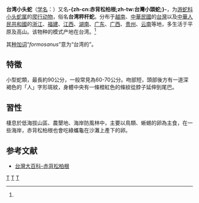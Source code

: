 {{noteTA
|T=zh-cn:台湾小头蛇; zh-tw:赤背松柏根;
|1=zh-cn:台湾小头蛇; zh-tw:赤背松柏根;
|2=zh-cn:爬行纲; zh-tw:爬蟲綱;
|3=zh-cn:游蛇科; zh-tw:黃頷蛇科;
}}
{{Speciesbox
| taxon = Oligodon formosanus
| status = LC 
| status_system = IUCN3.1
| status_ref = <ref name=IUCN>{{cite journal | title = ''Oligodon formosanus'' | journal = [[IUCN_Red_List_of_Threatened_Species|IUCN Red List of Threatened Species]] | volume = 2014 | publisher = [[IUCN|IUCN]] | year = 2011 | url = http://www.iucnredlist.org/details/191938/0 | accessdate = 16 December 2016 | archive-date = 2018-06-02 | archive-url = https://web.archive.org/web/20180602153008/http://www.iucnredlist.org/details/191938/0 | dead-url = no }}</ref>
| authority = [[阿尔伯特·甘瑟|Günther]], 1872<ref name='id4654'>{{cite web| url =http://www.bioinfo.cn/db05/BjdwSpecies.php?action=view&id=4654| title =台湾小头蛇| work =《中国动物物种编目数据库》| publisher =中国科学院微生物研究所| author =中国科学院动物研究所| accessdate =2009-04-11| deadurl =yes| archiveurl =https://web.archive.org/web/20160305042350/http://www.bioinfo.cn/db05/BjdwSpecies.php?action=view&id=4654| archivedate =2016-03-05}}</ref>
| synonyms = ''Simotes formosanus'' <small>Günther, 1872</small><br />
''Simotes hainanensis'' <small>[[Oskar_Boettger|Boettger]], 1894</small>
}}

'''台湾小头蛇'''（[[学名|学名]]：{{lang|la|''Oligodon formosanus''}}）又名'''-{zh-cn:赤背松柏根;zh-tw:台灣小頭蛇;}-'''，为[[游蛇科|游蛇科]][[小头蛇属|小头蛇属]]的[[爬行动物|爬行动物]]，俗名'''台湾秤杆蛇'''。分布于[[越南|越南]]、[[中華民國|中華民國]]的[[台灣|台灣]]以及[[中華人民共和國|中華人民共和國]]的[[浙江|浙江]]、[[福建|福建]]、[[江西|江西]]、[[湖南|湖南]]、[[广东|广东]]、[[广西|广西]]、[[贵州|贵州]]、[[云南|云南]]等地，多生活于平原及高山。该物种的模式产地在台湾。<ref name='id4654'/>

其[[种加词|种加词]]“''formosanus''”意为“台湾的”。

==特徵==
小型蛇類，最長約90公分，一般常見為60-70公分。吻部短，頭部後方有一道深褐色的「人」字形斑紋，身體中央有一條橙紅色的條紋從脖子延伸到尾巴。

==習性==
棲息於低海拔山區、農墾地、海岸防風林中，主要以鳥類、蜥蜴的卵為主食，在一些海岸，赤背松柏根也會吃綠蠵龜在沙灘上產下的卵。

== 参考文献 ==
{{reflist}}
*[http://nrch.culture.tw/twpedia.aspx?id=7007&Keyword=%E7%B6%A0%E8%A0%B5%E9%BE%9C 台灣大百科-赤背松柏根] {{Wayback|url=http://nrch.culture.tw/twpedia.aspx?id=7007&Keyword=%E7%B6%A0%E8%A0%B5%E9%BE%9C |date=20190725200047 }}

{{Taxonbar|from=Q1038431}}

[[Category:小头蛇属|T]]
[[Category:_1872年描述的动物|T]]
[[Category:台灣動物|T]]